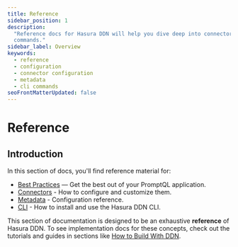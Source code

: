 ```yaml
---
title: Reference
sidebar_position: 1
description:
  "Reference docs for Hasura DDN will help you dive deep into connector configuration, metadata structures, and CLI
  commands."
sidebar_label: Overview
keywords:
  - reference
  - configuration
  - connector configuration
  - metadata
  - cli commands
seoFrontMatterUpdated: false
---
```


# Reference

## Introduction

In this section of docs, you'll find reference material for:

- [Best Practices](/reference/best-practices.mdx) — Get the best out of your PromptQL application.
- [Connectors](/reference/connectors/index.mdx) - How to configure and customize them.
- [Metadata](/reference/metadata-reference/index.mdx) - Configuration reference.
- [CLI](/reference/cli/index.mdx) - How to install and use the Hasura DDN CLI.

This section of documentation is designed to be an exhaustive **reference** of Hasura DDN. To see implementation docs
for these concepts, check out the tutorials and guides in sections like
[How to Build With DDN](/how-to-build-with-promptql/overview.mdx).
